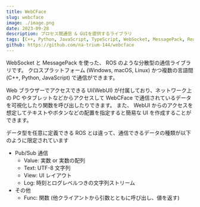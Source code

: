 ```yaml
---
title: WebCFace
slug: webcface
image: ./image.png
date: 2023-09-28
description: プロセス間通信 & GUIを提供するライブラリ
tags: [C++, Python, JavaScript, TypeScript, WebSocket, MessagePack, React]
github: https://github.com/na-trium-144/webcface
---
```


WebSocket と MessagePack を使った、 ROS のような分散型の通信ライブラリです。
クロスプラットフォーム (Windows, macOS, Linux) かつ複数の言語間 (C++, Python, JavaScript) で通信ができます。

Web ブラウザーでアクセスできる UI(WebUI) が付属しており、ネットワーク上の PC やタブレットなどからアクセスして WebCFace で通信されているデータを可視化したり関数を呼び出したりできます。
また、 WebUI からのアクセスを想定してテキストやボタンなどの配置を指定すると簡易な UI を作成することができます。

データ型を任意に定義できる ROS とは違って、通信できるデータの種類が以下のように限定されています
* Pub/Sub 通信
	* Value: 実数 or 実数の配列
	* Text: UTF-8 文字列
	* View: UI レイアウト
	* Log: 時刻とログレベルつきの文字列ストリーム
* その他
	* Func: 関数 (他クライアントから引数とともに呼び出し、値を返す)
